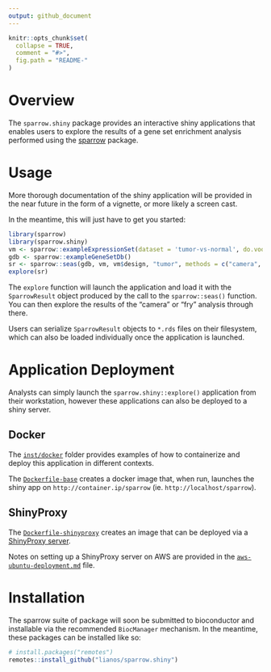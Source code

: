 ```yaml
---
output: github_document
---
```


<!-- README.md is generated from README.Rmd. Please edit that file -->

```r
knitr::opts_chunk$set(
  collapse = TRUE,
  comment = "#>",
  fig.path = "README-"
)
```

# Overview

The `sparrow.shiny` package provides an interactive shiny applications that
enables users to explore the results of a gene set enrichment analysis performed
using the [sparrow](https://github.com/lianos/sparrow) package.

# Usage

More thorough documentation of the shiny application will be provided in the
near future in the form of a vignette, or more likely a screen cast.

In the meantime, this will just have to get you started:

```r
library(sparrow)
library(sparrow.shiny)
vm <- sparrow::exampleExpressionSet(dataset = 'tumor-vs-normal', do.voom = TRUE)
gdb <- sparrow::exampleGeneSetDb()
sr <- sparrow::seas(gdb, vm, vm$design, "tumor", methods = c("camera", "fry"))
explore(sr)
```

The `explore` function will launch the application and load it with the
`SparrowResult` object produced by the call to the `sparrow::seas()` function.
You can then explore the results of the "camera" or "fry" analysis through
there.

Users can serialize `SparrowResult` objects to `*.rds` files on their
filesystem, which can also be loaded individually once the application is
launched.

# Application Deployment

Analysts can simply launch the `sparrow.shiny::explore()` application from
their workstation, however these applications can also be deployed to a shiny
server.

## Docker

The [`inst/docker`](inst/docker) folder provides examples of how to containerize
and deploy this application in different contexts.

The [`Dockerfile-base`](inst/docker/Dockerfile-base) creates a
docker image that, when run, launches the shiny app on
`http://container.ip/sparrow` (ie. `http://localhost/sparrow`).

## ShinyProxy

The [`Dockerfile-shinyproxy`](inst/docker/Dockerfile-shinyproxy)
creates an image that can be deployed via a
[ShinyProxy server](https://www.shinyproxy.io/).

Notes on setting up a ShinyProxy server on AWS are provided in the
[`aws-ubuntu-deployment.md`](inst/docker/aws-ubuntu-deployment.md) file.

# Installation

The sparrow suite of package will soon be submitted to bioconductor and
installable via the recommended `BiocManager` mechanism. In the meantime, these
packages can be installed like so:

```r
# install.packages("remotes")
remotes::install_github("lianos/sparrow.shiny")
```
